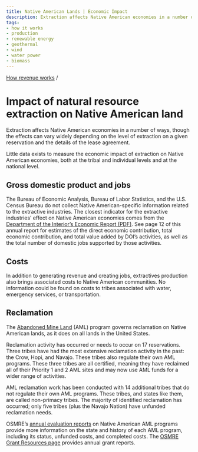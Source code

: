 ```yaml
---
title: Native American Lands | Economic Impact
description: Extraction affects Native American economies in a number of ways, though the effects can vary widely depending on the level of extraction on a given reservation and the details of the lease agreement.
tags:
- how it works
- production
- renewable energy
- geothermal
- wind
- water power
- biomass
---
```


[How revenue works](/how-revenue-works/) /

# Impact of natural resource extraction on Native American land

Extraction affects Native American economies in a number of ways, though the effects can vary widely depending on the level of extraction on a given reservation and the details of the lease agreement.

Little data exists to measure the economic impact of extraction on Native American economies, both at the tribal and individual levels and at the national level.

## Gross domestic product and jobs

The Bureau of Economic Analysis, Bureau of Labor Statistics, and the U.S. Census Bureau do not collect Native American-specific information related to the extractive industries. The closest indicator for the extractive industries’ effect on Native American economies comes from the [Department of the Interior’s Economic Report (PDF)](https://www.doi.gov/sites/doi.gov/files/uploads/fy_2017_econ_report_final_11_1_18.pdf). See page 12 of this annual report for estimates of the direct economic contribution, total economic contribution, and total value added by DOI’s activities, as well as the total number of domestic jobs supported by those activities.

## Costs

In addition to generating revenue and creating jobs, extractives production also brings associated costs to Native American communities. No information could be found on costs to tribes associated with water, emergency services, or transportation.

## Reclamation

The [Abandoned Mine Land](/how-revenue-works/aml-reclamation-program/) (AML) program governs reclamation on Native American lands, as it does on all lands in the United States.

Reclamation activity has occurred or needs to occur on 17 reservations. Three tribes have had the most extensive reclamation activity in the past: the Crow, Hopi, and Navajo. These tribes also regulate their own AML programs. These three tribes are all certified, meaning they have reclaimed all of their Priority 1 and 2 AML sites and may now use AML funds for a wider range of activities.

AML reclamation work has been conducted with 14 additional tribes that do not regulate their own AML programs. These tribes, and states like them, are called non-primacy tribes. The majority of identified reclamation has occurred; only five tribes (plus the Navajo Nation) have unfunded reclamation needs.

OSMRE’s [annual evaluation reports](https://www.odocs.osmre.gov/) on Native American AML programs provide more information on the state and history of each AML program, including its status, unfunded costs, and completed costs. The [OSMRE Grant Resources page](https://www.osmre.gov/resources/grants.shtm) provides annual grant reports.

